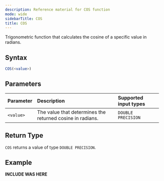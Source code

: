 ```yaml
---
description: Reference material for COS function
mode: wide
sidebarTitle: COS
title: COS
---
```



Trigonometric function that calculates the cosine of a specific value in radians.

## Syntax


```sql
COS(<value>)
```
## Parameters 


| Parameter | Description                                           | Supported input types | 
| :--------- | :----------------------------------------------------- | :--------| 
| `<value>`   | The value that determines the returned cosine in radians. | `DOUBLE PRECISION` |

## Return Type 
`COS` returns a value of type `DOUBLE PRECISION`.

## Example


**INCLUDE WAS HERE**

